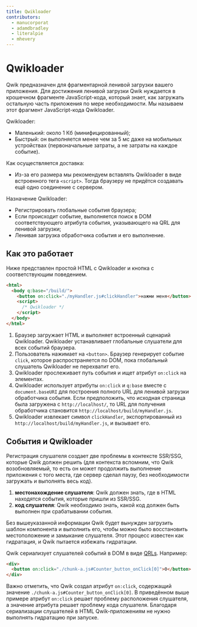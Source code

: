 ```yaml
---
title: Qwikloader
contributors:
  - manucorporat
  - adamdbradley
  - literalpie
  - mhevery
---
```


# Qwikloader

Qwik предназначен для фрагментарной ленивой загрузки вашего приложения. Для достижения ленивой загрузки Qwik нуждается в крошечном фрагменте JavaScript-кода, который знает, как загружать остальную часть приложения по мере необходимости. Мы называем этот фрагмент JavaScript-кода Qwikloader.

Qwikloader:

- Маленький: около 1 Кб (минифицированный);
- Быстрый: он выполняется менее чем за 5 мс даже на мобильных устройствах (первоначальные затраты, а не затраты на каждое событие).

Как осуществляется доставка:

- Из-за его размера мы рекомендуем вставлять Qwikloader в виде встроенного тега `<script>`. Тогда браузеру не придётся создавать ещё одно соединение с сервером.

Назначение Qwikloader:

- Регистрировать глобальные события браузера;
- Если происходит событие, выполняется поиск в DOM соответствующего атрибута события, указывающего на QRL для ленивой загрузки;
- Ленивая загрузка обработчика события и его выполнение.

## Как это работает

Ниже представлен простой HTML с Qwikloader и кнопка с соответствующим поведением.

```html
<html>
  <body q:base="/build/">
    <button on:click="./myHandler.js#clickHandler">нажми меня</button>
    <script>
      /* Qwikloader */
    </script>
  </body>
</html>
```

1. Браузер загружает HTML и выполняет встроенный сценарий Qwikloader. Qwikloader устанавливает глобальные слушатели для всех событий браузера.
2. Пользователь нажимает на `<button>`. Браузер генерирует событие `click`, которое распространяется по DOM, пока глобальный слушатель Qwikloader не перехватит его.
3. Qwikloader прослеживает путь события и ищет атрибут `on:click` на элементах.
4. Qwikloader использует атрибуты `on:click` и `q:base` вместе с `document.baseURI` для построения полного URL для ленивой загрузки обработчика события. Если предположить, что исходная страница была загружена с `http://localhost/`, то URL для получения обработчика становится `http://localhost/build/myHandler.js`.
5. Qwikloader извлекает символ `clickHandler`, экспортированный из `http://localhost/build/myHandler.js`, и вызывает его.

## События и Qwikloader

Регистрация слушателя создает две проблемы в контексте SSR/SSG, которые Qwik должен решить (для контекста вспомним, что Qwik возобновляемый, то есть он может продолжить выполнение приложения с того места, где сервер сделал паузу, без необходимости загружать и выполнять весь код).

1. **местонахождение слушателя**: Qwik должен знать, где в HTML находятся события, которые пришли из SSR/SSG.
2. **код слушателя**: Qwik необходимо знать, какой код должен быть выполнен при срабатывании события.

Без вышеуказанной информации Qwik будет вынужден загрузить шаблон компонента и выполнить его, чтобы можно было восстановить местоположение и замыкание слушателя. Этот процесс известен как гидратация, и Qwik пытается избежать гидратации.

Qwik сериализует слушателей событий в DOM в виде [QRLs](../qrl/index.mdx). Например:

```html
<div>
  <button on:click="./chunk-a.js#Counter_button_onClick[0]">0</button>
</div>
```

Важно отметить, что Qwik создал атрибут `on:click`, содержащий значение `./chunk-a.js#Counter_button_onClick[0]`. В приведённом выше примере атрибут `on:click` решает проблему расположения слушателя, а значение атрибута решает проблему кода слушателя. Благодаря сериализации слушателей в HTML Qwik-приложениям не нужно выполнять гидратацию при запуске.
